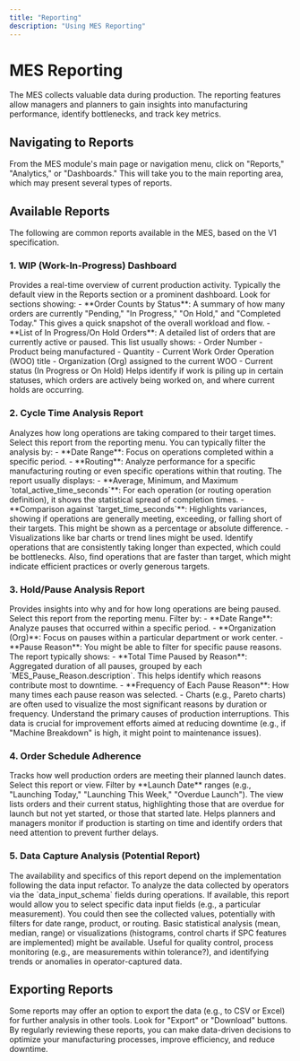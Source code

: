 ```yaml
---
title: "Reporting"
description: "Using MES Reporting"
---
```


# MES Reporting

The MES collects valuable data during production. The reporting features allow managers and planners to gain insights into manufacturing performance, identify bottlenecks, and track key metrics.

## Navigating to Reports

<Steps>
  <Step>From the MES module's main page or navigation menu, click on "Reports," "Analytics," or "Dashboards."</Step>
  <Step>This will take you to the main reporting area, which may present several types of reports.</Step>
</Steps>

## Available Reports

The following are common reports available in the MES, based on the V1 specification.

### 1. WIP (Work-In-Progress) Dashboard

<Accordion title="Purpose">
  Provides a real-time overview of current production activity.
</Accordion>

<Accordion title="How to Use">
  <Steps>
    <Step>Typically the default view in the Reports section or a prominent dashboard.</Step>
    <Step>
      Look for sections showing:
      - **Order Counts by Status**: A summary of how many orders are currently "Pending," "In Progress," "On Hold," and "Completed Today." This gives a quick snapshot of the overall workload and flow.
      - **List of In Progress/On Hold Orders**: A detailed list of orders that are currently active or paused. This list usually shows:
        - Order Number
        - Product being manufactured
        - Quantity
        - Current Work Order Operation (WOO) title
        - Organization (Org) assigned to the current WOO
        - Current status (In Progress or On Hold)
    </Step>
  </Steps>
</Accordion>

<Accordion title="Insights">
  Helps identify if work is piling up in certain statuses, which orders are actively being worked on, and where current holds are occurring.
</Accordion>

### 2. Cycle Time Analysis Report

<Accordion title="Purpose">
  Analyzes how long operations are taking compared to their target times.
</Accordion>

<Accordion title="How to Use">
  <Steps>
    <Step>Select this report from the reporting menu.</Step>
    <Step>
      You can typically filter the analysis by:
      - **Date Range**: Focus on operations completed within a specific period.
      - **Routing**: Analyze performance for a specific manufacturing routing or even specific operations within that routing.
    </Step>
    <Step>
      The report usually displays:
      - **Average, Minimum, and Maximum `total_active_time_seconds`**: For each operation (or routing operation definition), it shows the statistical spread of completion times.
      - **Comparison against `target_time_seconds`**: Highlights variances, showing if operations are generally meeting, exceeding, or falling short of their targets. This might be shown as a percentage or absolute difference.
      - Visualizations like bar charts or trend lines might be used.
    </Step>
  </Steps>
</Accordion>

<Accordion title="Insights">
  Identify operations that are consistently taking longer than expected, which could be bottlenecks. Also, find operations that are faster than target, which might indicate efficient practices or overly generous targets.
</Accordion>

### 3. Hold/Pause Analysis Report

<Accordion title="Purpose">
  Provides insights into why and for how long operations are being paused.
</Accordion>

<Accordion title="How to Use">
  <Steps>
    <Step>Select this report from the reporting menu.</Step>
    <Step>
      Filter by:
      - **Date Range**: Analyze pauses that occurred within a specific period.
      - **Organization (Org)**: Focus on pauses within a particular department or work center.
      - **Pause Reason**: You might be able to filter for specific pause reasons.
    </Step>
    <Step>
      The report typically shows:
      - **Total Time Paused by Reason**: Aggregated duration of all pauses, grouped by each `MES_Pause_Reason.description`. This helps identify which reasons contribute most to downtime.
      - **Frequency of Each Pause Reason**: How many times each pause reason was selected.
      - Charts (e.g., Pareto charts) are often used to visualize the most significant reasons by duration or frequency.
    </Step>
  </Steps>
</Accordion>

<Accordion title="Insights">
  Understand the primary causes of production interruptions. This data is crucial for improvement efforts aimed at reducing downtime (e.g., if "Machine Breakdown" is high, it might point to maintenance issues).
</Accordion>

### 4. Order Schedule Adherence

<Accordion title="Purpose">
  Tracks how well production orders are meeting their planned launch dates.
</Accordion>

<Accordion title="How to Use">
  <Steps>
    <Step>Select this report or view.</Step>
    <Step>Filter by **Launch Date** ranges (e.g., "Launching Today," "Launching This Week," "Overdue Launch").</Step>
    <Step>The view lists orders and their current status, highlighting those that are overdue for launch but not yet started, or those that started late.</Step>
  </Steps>
</Accordion>

<Accordion title="Insights">
  Helps planners and managers monitor if production is starting on time and identify orders that need attention to prevent further delays.
</Accordion>

### 5. Data Capture Analysis (Potential Report)

<Info>
  The availability and specifics of this report depend on the implementation following the data input refactor.
</Info>

<Accordion title="Purpose">
  To analyze the data collected by operators via the `data_input_schema` fields during operations.
</Accordion>

<Accordion title="How to Use">
  <Steps>
    <Step>If available, this report would allow you to select specific data input fields (e.g., a particular measurement).</Step>
    <Step>You could then see the collected values, potentially with filters for date range, product, or routing.</Step>
    <Step>Basic statistical analysis (mean, median, range) or visualizations (histograms, control charts if SPC features are implemented) might be available.</Step>
  </Steps>
</Accordion>

<Accordion title="Insights">
  Useful for quality control, process monitoring (e.g., are measurements within tolerance?), and identifying trends or anomalies in operator-captured data.
</Accordion>

## Exporting Reports

<Info>
  Some reports may offer an option to export the data (e.g., to CSV or Excel) for further analysis in other tools. Look for "Export" or "Download" buttons.
</Info>

<Check>
  By regularly reviewing these reports, you can make data-driven decisions to optimize your manufacturing processes, improve efficiency, and reduce downtime.
</Check>
